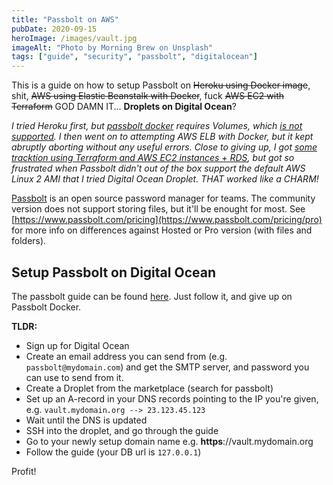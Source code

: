 ```yaml
---
title: "Passbolt on AWS"
pubDate: 2020-09-15
heroImage: /images/vault.jpg
imageAlt: "Photo by Morning Brew on Unsplash"
tags: ["guide", "security", "passbolt", "digitalocean"]
---
```


This is a guide on how to setup Passbolt on <s>Heroku using Docker image</s>, shit, <s>AWS using Elastic Beanstalk with Docker</s>, fuck <s>AWS EC2 with Terraform</s> GOD DAMN IT... **Droplets on Digital Ocean**?

_I tried Heroku first, but [passbolt docker](https://help.passbolt.com/hosting/install/ce/docker.html)
requires Volumes, which [is not supported](<(https://devcenter.heroku.com/articles/container-registry-and-runtime#unsupported-dockerfile-commands)>). I then went on to attempting AWS ELB with Docker, but it kept abruptly aborting without any useful errors. Close to giving up, I got [some tracktion using Terraform and AWS EC2 instances + RDS](https://gist.github.com/tomfa/b4236ed2776cca5b756251d08e31a226), but got so frustrated when Passbolt didn't out of the box support the default AWS Linux 2 AMI that I tried Digital Ocean Droplet. THAT worked like a CHARM!_

[Passbolt](https://www.passbolt.com) is an open source password manager for teams. The community version does not support storing files, but it'll be enought for most. See [https://www.passbolt.com/pricing](https://www.passbolt.com/pricing/pro) for more info on differences against Hosted or Pro version (with files and folders).

## Setup Passbolt on Digital Ocean

The passbolt guide can be found [here](https://help.passbolt.com/hosting/install/ce/digital-ocean). Just follow it, and give up on Passbolt Docker.

**TLDR:**

- Sign up for Digital Ocean
- Create an email address you can send from (e.g. `passbolt@mydomain.com`) and get the SMTP server, and password you can use to send from it.
- Create a Droplet from the marketplace (search for passbolt)
- Set up an A-record in your DNS records pointing to the IP you're given, e.g. `vault.mydomain.org --> 23.123.45.123`
- Wait until the DNS is updated
- SSH into the droplet, and go through the guide
- Go to your newly setup domain name e.g. **https**://vault.mydomain.org
- Follow the guide (your DB url is `127.0.0.1`)

Profit!
